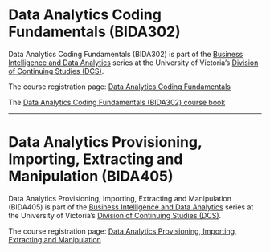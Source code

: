 # Data Analytics Coding Fundamentals (BIDA302)

Data Analytics Coding Fundamentals (BIDA302) is part of the [Business Intelligence and Data Analytics](https://continuingstudies.uvic.ca/business-technology-and-public-relations/series/business-intelligence-and-data-analytics) series at the University of Victoria's [Division of Continuing Studies (DCS)](https://continuingstudies.uvic.ca/).

The course registration page: [Data Analytics Coding Fundamentals](https://continuingstudies.uvic.ca/business-technology-and-public-relations/courses/data-analytics-coding-fundamentals)

The [Data Analytics Coding Fundamentals (BIDA302) course book](https://bookdown.org/martin_monkman/DataAnalyticsCodingFundamentals/)

* * *

# Data Analytics Provisioning, Importing, Extracting and Manipulation (BIDA405)

Data Analytics Provisioning, Importing, Extracting and Manipulation (BIDA405) is part of the [Business Intelligence and Data Analytics](https://continuingstudies.uvic.ca/business-technology-and-public-relations/series/business-intelligence-and-data-analytics) series at the University of Victoria's [Division of Continuing Studies (DCS)](https://continuingstudies.uvic.ca/).

The course registration page: [Data Analytics Provisioning, Importing, Extracting and Manipulation](https://continuingstudies.uvic.ca/business-technology-and-public-relations/courses/data-analytics-provisioning-importing-extracting-and-manipulation)
